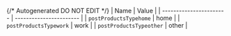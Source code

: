 {/* Autogenerated DO NOT EDIT  */}
| Name                    | Value                   |
| ----------------------- | ----------------------- |
| `postProductsTypehome`  | home                    |
| `postProductsTypework`  | work                    |
| `postProductsTypeother` | other                   |